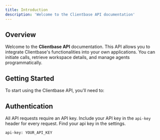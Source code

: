 ```yaml
---
title: Introduction
description: 'Welcome to the Clientbase API documentation'
---
```


## Overview

Welcome to the **Clientbase API** documentation. This API allows you to integrate Clientbase's functionalities into your own applications. You can initiate calls, retrieve workspace details, and manage agents programmatically.

## Getting Started

To start using the Clientbase API, you'll need to:

## Authentication

All API requests require an API key. Include your API key in the `api-key` header for every request. Find your api key in the settings.

```http
api-key: YOUR_API_KEY
